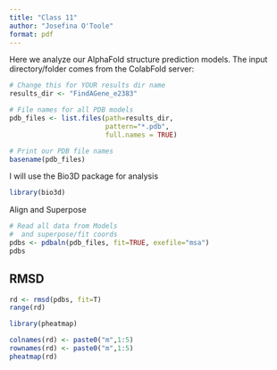 ```yaml
---
title: "Class 11"
author: "Josefina O'Toole"
format: pdf
---
```


Here we analyze our AlphaFold structure prediction models. The input directory/folder comes from the ColabFold server:

```r
# Change this for YOUR results dir name
results_dir <- "FindAGene_e2383"
```

```r
# File names for all PDB models
pdb_files <- list.files(path=results_dir,
                        pattern="*.pdb",
                        full.names = TRUE)

# Print our PDB file names
basename(pdb_files)
```

I will use the Bio3D package for analysis

```r
library(bio3d)
```

Align and Superpose

```r
# Read all data from Models 
#  and superpose/fit coords
pdbs <- pdbaln(pdb_files, fit=TRUE, exefile="msa")
pdbs
```

## RMSD

```r
rd <- rmsd(pdbs, fit=T)
range(rd)

```

```r
library(pheatmap)

colnames(rd) <- paste0("m",1:5)
rownames(rd) <- paste0("m",1:5)
pheatmap(rd)
```

